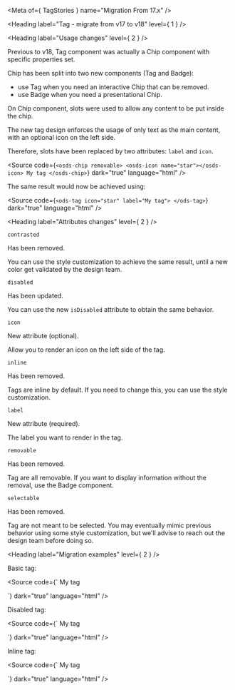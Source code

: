 
<Meta of={ TagStories } name="Migration From 17.x" />

<Heading label="Tag - migrate from v17 to v18" level={ 1 } />

<Heading label="Usage changes" level={ 2 } />

Previous to v18, Tag component was actually a Chip component with specific properties set.

Chip has been split into two new components (Tag and Badge):
- use Tag when you need an interactive Chip that can be removed.
- use Badge when you need a presentational Chip.

On Chip component, slots were used to allow any content to be put inside the chip.

The new tag design enforces the usage of only text as the main content, with an optional icon on the left side.

Therefore, slots have been replaced by two attributes: `label` and `icon`.

<Source code={`
<osds-chip removable>
  <osds-icon name="star"></osds-icon>
  My tag
</osds-chip>
`}
        dark="true"
        language="html" />

The same result would now be achieved using:

<Source code={`
<ods-tag icon="star"
         label="My tag">
</ods-tag>
`}
        dark="true"
        language="html" />

<Heading label="Attributes changes" level={ 2 } />

`contrasted` <OdsBadge color="critical" label="Removed" size="sm" />

Has been removed.

You can use the style customization to achieve the same result, until a new color get validated by the design team.

`disabled` <OdsBadge color="information" label="Updated" size="sm" />

Has been updated.

You can use the new `isDisabled` attribute to obtain the same behavior.

`icon` <OdsBadge color="success" label="New" size="sm" />

New attribute (optional).

Allow you to render an icon on the left side of the tag.

`inline` <OdsBadge color="critical" label="Removed" size="sm" />

Has been removed.

Tags are inline by default. If you need to change this, you can use the style customization.

`label` <OdsBadge color="success" label="New" size="sm" />

New attribute (required).

The label you want to render in the tag.

`removable` <OdsBadge color="critical" label="Removed" size="sm" />

Has been removed.

Tag are all removable. If you want to display information without the removal, use the Badge component.

`selectable` <OdsBadge color="critical" label="Removed" size="sm" />

Has been removed.

Tag are not meant to be selected.
You may eventually mimic previous behavior using some style customization,
but we'll advise to reach out the design team before doing so.

<Heading label="Migration examples" level={ 2 } />

Basic tag:

<Source code={`
<osds-chip>
  My tag
</osds-chip>

<!-- is now -->

<ods-tag label="My tag">
</ods-tag>
`}
        dark="true"
        language="html" />

Disabled tag:

<Source code={`
<osds-chip disabled>
  My tag
</osds-chip>

<!-- is now -->

<ods-tag label="My tag" is-disabled>
</ods-tag>
`}
        dark="true"
        language="html" />

Inline tag:

<Source code={`
<osds-chip inline>
  My tag
</osds-chip>

<!-- is now -->

<ods-tag label="My tag">
</ods-tag>
`}
        dark="true"
        language="html" />

